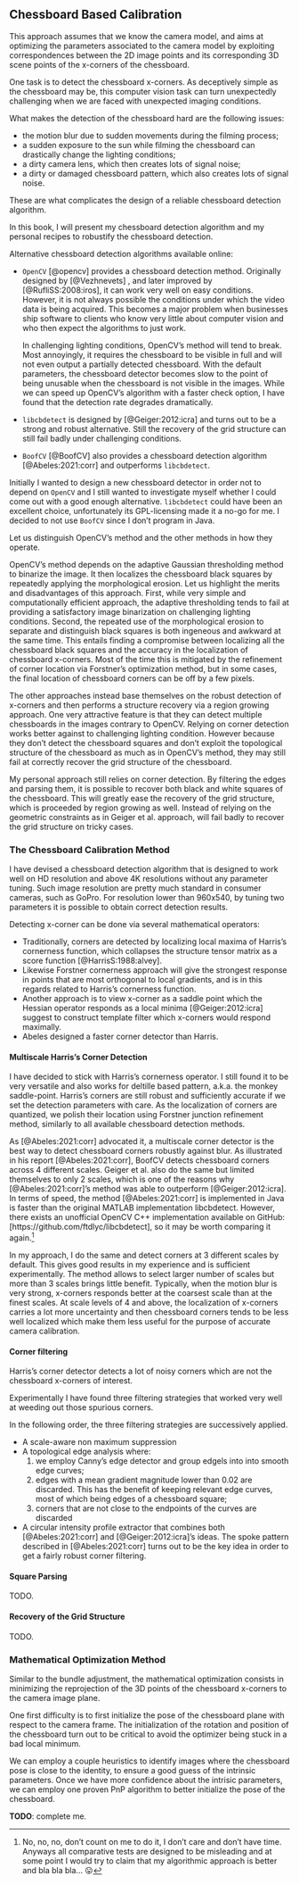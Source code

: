 ## Chessboard Based Calibration

This approach assumes that we know the camera model, and aims at optimizing the
parameters associated to the camera model by exploiting correspondences between
the 2D image points and its corresponding 3D scene points of the x-corners of
the chessboard.

One task is to detect the chessboard x-corners. As deceptively simple as the
chessboard may be, this computer vision task can turn unexpectedly challenging
when we are faced with unexpected imaging conditions.

What makes the detection of the chessboard hard are the following issues:

- the motion blur due to sudden movements during the filming process;
- a sudden exposure to the sun while filming the chessboard can drastically
  change the lighting conditions;
- a dirty camera lens, which then creates lots of signal noise;
- a dirty or damaged chessboard pattern, which also creates lots of signal
  noise.

These are what complicates the design of a reliable chessboard detection
algorithm.

In this book, I will present my chessboard detection algorithm and my personal
recipes to robustify the chessboard detection.

Alternative chessboard detection algorithms available online:

- `OpenCV` [@opencv] provides a chessboard detection method. Originally designed
  by [@Vezhnevets] , and later improved by [@RufliSS:2008:iros], it can work
  very well on easy conditions. However, it is not always possible the
  conditions under which the video data is being acquired. This becomes a major
  problem when businesses ship software to clients who know very little about
  computer vision and who then expect the algorithms to just work.

  In challenging lighting conditions, OpenCV’s method will tend to break. Most
  annoyingly, it requires the chessboard to be visible in full and will not even
  output a partially detected chessboard. With the default parameters, the
  chessboard detector becomes slow to the point of being unusable when the
  chessboard is not visible in the images. While we can speed up OpenCV’s
  algorithm with a faster check option, I have found that the detection rate
  degrades dramatically.

- `libcbdetect` is designed by [@Geiger:2012:icra] and turns out to be a strong and
  robust alternative. Still the recovery of the grid structure can still fail
  badly under challenging conditions.

- `BoofCV` [@BoofCV] also provides a chessboard detection algorithm
  [@Abeles:2021:corr] and outperforms `libcbdetect`.

Initially I wanted to design a new chessboard detector in order not to depend on
`OpenCV` and I still wanted to investigate myself whether I could come out with
a good enough alternative. `libcbdetect` could have been an excellent choice,
unfortunately its GPL-licensing made it a no-go for me. I decided to not use
`BoofCV` since I don’t program in Java.

Let us distinguish OpenCV's method and the other methods in how they operate.

OpenCV’s method depends on the adaptive Gaussian thresholding method to binarize
the image. It then localizes the chessboard black squares by repeatedly applying
the morphological erosion. Let us highlight the merits and disadvantages of this
approach. First, while very simple and computationally efficient approach, the
adaptive thresholding tends to fail at providing a satisfactory image
binarization on challenging lighting conditions. Second, the repeated use of the
morphological erosion to separate and distinguish black squares is both
ingeneous and awkward at the same time. This entails finding a compromise
between localizing all the chessboard black squares and the accuracy in the
localization of chessboard x-corners. Most of the time this is mitigated by the
refinement of corner location via Forstner's optimization method, but in some
cases, the final location of chessboard corners can be off by a few pixels.

The other approaches instead base themselves on the robust detection of
x-corners and then performs a structure recovery via a region growing approach.
One very attractive feature is that they can detect multiple chessboards in the
images contrary to OpenCV.
Relying on corner detection works better against to challenging lighting
condition. However because they don't detect the chessboard squares and don't
exploit the topological structure of the chessboard as much as in OpenCV's
method, they may still fail at correctly recover the grid structure of the
chessboard.


My personal approach still relies on corner detection. By filtering the edges
and parsing them, it is possible to recover both black and white squares of the
chessboard. This will greatly ease the recovery of the grid structure, which is
proceeded by region growing as well. Instead of relying on the geometric
constraints as in Geiger et al. approach, will fail badly to recover the grid
structure on tricky cases.

### The Chessboard Calibration Method

I have devised a chessboard detection algorithm that is designed to work well on
HD resolution and above 4K resolutions without any parameter tuning.
Such image resolution are pretty much standard in consumer cameras, such as
GoPro. For resolution lower than 960x540, by tuning two parameters it is
possible to obtain correct detection results.

Detecting x-corner can be done via several mathematical operators:

- Traditionally, corners are detected by localizing local maxima of Harris’s
  cornerness function, which collapses the structure tensor matrix as a score
  function [@HarrisS:1988:alvey].
- Likewise Forstner cornerness approach will give the strongest response in
  points that are most orthogonal to local gradients, and is in this regards
  related to Harris’s cornerness function.
- Another approach is to view x-corner as a saddle point which the Hessian
  operator responds as a local minima [@Geiger:2012:icra] suggest to construct
  template filter which x-corners would respond maximally.
- Abeles designed a faster corner detector than Harris.

#### Multiscale Harris's Corner Detection

I have decided to stick with Harris’s cornerness operator. I still found it to
be very versatile and also works for deltille based pattern, a.k.a. the monkey
saddle-point. Harris's corners are still robust and sufficiently accurate if we
set the detection parameters with care. As the localization of corners are
quantized, we polish their location using Forstner junction refinement method,
similarly to all available chessboard detection methods.

As [@Abeles:2021:corr] advocated it, a multiscale corner detector is the best
way to detect chessboard corners robustly against blur. As illustrated in his
report [@Abeles:2021:corr], BoofCV detects chessboard corners across 4 different
scales. Geiger et al. also do the same but limited themselves to only 2 scales,
which is one of the reasons why [@Abeles:2021:corr]'s method was able to outperform
[@Geiger:2012:icra]. In terms of speed, the method [@Abeles:2021:corr] is implemented in
Java is faster than the original MATLAB implementation libcbdetect. However,
there exists an unofficial OpenCV C++ implementation available on GitHub:
[https://github.com/ftdlyc/libcbdetect], so it may be worth comparing it
again.^[No, no, no, don't count on me to do it, I don't care and don't have
time. Anyways all comparative tests are designed to be misleading and at some
point I would try to claim that my algorithmic approach is better and bla bla
bla... 😛]

In my approach, I do the same and detect corners at 3 different scales by
default. This gives good results in my experience and is sufficient
experimentally. The method allows to select larger number of scales but more
than 3 scales brings little benefit. Typically, when the motion blur is very
strong, x-corners responds better at the coarsest scale than at the finest
scales. At scale levels of 4 and above, the localization of x-corners carries a
lot more uncertainty and then chessboard corners tends to be less well localized
which make them less useful for the purpose of accurate camera calibration.


#### Corner filtering

Harris's corner detector detects a lot of noisy corners which are not the
chessboard x-corners of interest.

Experimentally I have found three filtering strategies that worked very well at
weeding out those spurious corners.

In the following order, the three filtering strategies are successively applied.

- A scale-aware non maximum suppression
- A topological edge analysis where:
  1. we employ Canny's edge detector and group edgels into into smooth edge
     curves;
  2. edges with a mean gradient magnitude lower than 0.02 are discarded. This
     has the benefit of keeping relevant edge curves, most of which being
     edges of a chessboard square;
  3. corners that are not close to the endpoints of the curves are discarded
- A circular intensity profile extractor that combines both [@Abeles:2021:corr]
  and [@Geiger:2012:icra]'s ideas. The spoke pattern described in
  [@Abeles:2021:corr] turns out to be the key idea in order to get a fairly
  robust corner filtering.

#### Square Parsing
TODO.

#### Recovery of the Grid Structure
TODO.


### Mathematical Optimization Method

Similar to the bundle adjustment, the mathematical optimization consists in minimizing the reprojection of the 3D points of the chessboard x-corners to the camera image plane.

One first difficulty is to first initialize the pose of the chessboard plane
with respect to the camera frame. The initialization of the rotation and
position of the chessboard turn out to be critical to avoid the optimizer being
stuck in a bad local minimum.

We can employ a couple heuristics to identify images where the chessboard pose
is close to the identity, to ensure a good guess of the intrinsic parameters.
Once we have more confidence about the intrisic parameters, we can employ one
proven PnP algorithm to better initialize the pose of the chessboard.

**TODO**: complete me.
